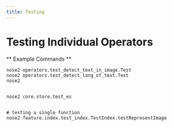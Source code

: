 ```yaml
---
title: Testing
---
```


# Testing Individual Operators

** Example Commands **

```
nose2 operators.test_detect_text_in_image.Test
nose2 operators.test_detect_lang_of_text.Test
nose2


nose2 core.store.test_es


# testing a single function
nose2 feature.index.test_index.TestIndex.testRepresentImage
```
